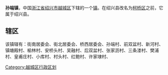 '''孙端镇'''，中国[[浙江省|浙江省]][[绍兴市|绍兴市]][[越城区|越城区]]下辖的一个[[镇|镇]]。在绍兴县改名为[[柯桥区|柯桥区]]之前，它属于绍兴县。

==辖区==
该镇辖有：街南居委会、街北居委会、桥西居委会、孙端村、前双盆村、新河村、镇塘殿村、榆林村、安桥头村、吴融村、后双盆村、张家沥村、三条溇村、樊浦村、皇甫庄村、小库村、村头村、红鲍村、许家埭村、
{{越城区行政区划}}
[[Category:越城区行政区划|Category:越城区行政区划]]